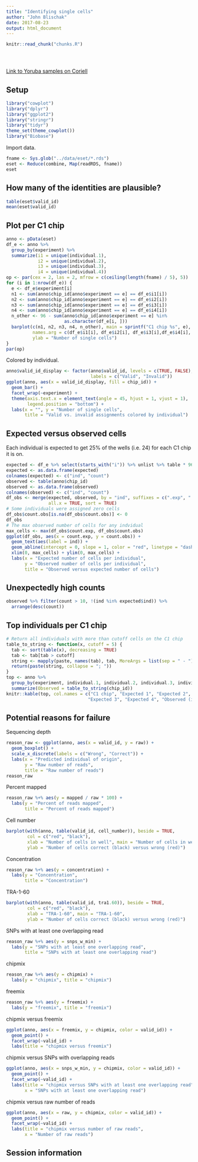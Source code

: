 ```yaml
---
title: "Identifying single cells"
author: "John Blischak"
date: 2017-08-23
output: html_document
---
```


<!-- The file analysis/chunks.R contains chunks that define default settings
shared across the workflowr files. -->
```r
knitr::read_chunk("chunks.R")
```

<!-- Update knitr chunk options -->
```r
```

<!-- Insert the date the file was last updated -->
```r
```

<!-- Insert the code version (Git commit SHA1) if Git repository exists and R
 package git2r is installed -->
```r
```

[Link to Yoruba samples on Coriell][coriell]

[coriell]: https://catalog.coriell.org/0/Sections/Collections/NHGRI/1000IndSamples.aspx?PgId=665&did=MGENOME27

## Setup

```r
library("cowplot")
library("dplyr")
library("ggplot2")
library("stringr")
library("tidyr")
theme_set(theme_cowplot())
library("Biobase")
```

Import data.

```r
fname <- Sys.glob("../data/eset/*.rds")
eset <- Reduce(combine, Map(readRDS, fname))
eset
```

## How many of the identities are plausible?

```r
table(eset$valid_id)
mean(eset$valid_id)
```

## Plot per C1 chip

```r
anno <- pData(eset)
df_e <- anno %>%
  group_by(experiment) %>%
  summarize(i1 = unique(individual.1),
            i2 = unique(individual.2),
            i3 = unique(individual.3),
            i4 = unique(individual.4))
op <- par(cex = 2, las = 2, mfrow = c(ceiling(length(fname) / 5), 5))
for (i in 1:nrow(df_e)) {
  e <- df_e$experiment[i]
  n1 <- sum(anno$chip_id[anno$experiment == e] == df_e$i1[i])
  n2 <- sum(anno$chip_id[anno$experiment == e] == df_e$i2[i])
  n3 <- sum(anno$chip_id[anno$experiment == e] == df_e$i3[i])
  n4 <- sum(anno$chip_id[anno$experiment == e] == df_e$i4[i])
  n_other <- 96 - sum(anno$chip_id[anno$experiment == e] %in%
                      as.character(df_e[i, ]))
  barplot(c(n1, n2, n3, n4, n_other), main = sprintf("C1 chip %s", e),
          names.arg = c(df_e$i1[i], df_e$i2[i], df_e$i3[i],df_e$i4[i], "Other"),
          ylab = "Number of single cells")
}
par(op)
```

Colored by individual.

```r
anno$valid_id_display <- factor(anno$valid_id, levels = c(TRUE, FALSE),
                                labels = c("Valid", "Invalid"))
ggplot(anno, aes(x = valid_id_display, fill = chip_id)) +
  geom_bar() +
  facet_wrap(~experiment) +
  theme(axis.text.x = element_text(angle = 45, hjust = 1, vjust = 1),
        legend.position = "bottom") +
  labs(x = "", y = "Number of single cells",
       title = "Valid vs. invalid assignments colored by individual")
```

## Expected versus observed cells

Each individual is expected to get 25% of the wells (i.e. 24) for each C1 chip
it is on.

```r
expected <- df_e %>% select(starts_with("i")) %>% unlist %>% table * 96 / 4
expected <- as.data.frame(expected)
colnames(expected) <- c("ind", "count")
observed <- table(anno$chip_id)
observed <- as.data.frame(observed)
colnames(observed) <- c("ind", "count")
df_obs <- merge(expected, observed, by = "ind", suffixes = c(".exp", ".obs"),
                all.x = TRUE, sort = TRUE)
# Some individuals were assigned zero cells
df_obs$count.obs[is.na(df_obs$count.obs)] <- 0
df_obs
# The max observed number of cells for any indvidual
max_cells <- max(df_obs$count.exp, df_obs$count.obs)
ggplot(df_obs, aes(x = count.exp, y = count.obs)) +
  geom_text(aes(label = ind)) +
  geom_abline(intercept = 0, slope = 1, color = "red", linetype = "dashed") +
  xlim(0, max_cells) + ylim(0, max_cells) +
  labs(x = "Expected number of cells per individual",
       y = "Observed number of cells per individual",
       title = "Observed versus expected number of cells")
```

## Unexpectedly high counts

```r
observed %>% filter(count > 10, !(ind %in% expected$ind)) %>%
  arrange(desc(count))
```

## Top individuals per C1 chip

```r
# Return all individuals with more than cutoff cells on the C1 chip
table_to_string <- function(x, cutoff = 5) {
  tab <- sort(table(x), decreasing = TRUE)
  tab <- tab[tab > cutoff]
  string <- mapply(paste, names(tab), tab, MoreArgs = list(sep = " - "))
  return(paste(string, collapse = "; "))
}
top <- anno %>%
  group_by(experiment, individual.1, individual.2, individual.3, individual.4) %>%
  summarize(Observed = table_to_string(chip_id))
knitr::kable(top, col.names = c("C1 chip", "Expected 1", "Expected 2",
                               "Expected 3", "Expected 4", "Observed (individual - number of cells)"))
```

## Potential reasons for failure

Sequencing depth

```r
reason_raw <- ggplot(anno, aes(x = valid_id, y = raw)) +
  geom_boxplot() +
  scale_x_discrete(labels = c("Wrong", "Correct")) +
  labs(x = "Predicted individual of origin",
       y = "Raw number of reads",
       title = "Raw number of reads")
reason_raw
```

Percent mapped

```r
reason_raw %+% aes(y = mapped / raw * 100) +
  labs(y = "Percent of reads mapped",
       title = "Percent of reads mapped")
```

Cell number

```r
barplot(with(anno, table(valid_id, cell_number)), beside = TRUE,
        col = c("red", "black"),
        xlab = "Number of cells in well", main = "Number of cells in well",
        ylab = "Number of cells correct (black) versus wrong (red)")
```

Concentration

```r
reason_raw %+% aes(y = concentration) +
  labs(y = "Concentration",
       title = "Concentration")
```

TRA-1-60

```r
barplot(with(anno, table(valid_id, tra1.60)), beside = TRUE,
        col = c("red", "black"),
        xlab = "TRA-1-60", main = "TRA-1-60",
        ylab = "Number of cells correct (black) versus wrong (red)")
```

SNPs with at least one overlapping read

```r
reason_raw %+% aes(y = snps_w_min) +
  labs(y = "SNPs with at least one overlapping read",
       title = "SNPs with at least one overlapping read")
```

chipmix

```r
reason_raw %+% aes(y = chipmix) +
  labs(y = "chipmix", title = "chipmix")
```

freemix

```r
reason_raw %+% aes(y = freemix) +
  labs(y = "freemix", title = "freemix")
```

chipmix versus freemix

```r
ggplot(anno, aes(x = freemix, y = chipmix, color = valid_id)) +
  geom_point() +
  facet_wrap(~valid_id) +
  labs(title = "chipmix versus freemix")
```

chipmix versus SNPs with overlapping reads

```r
ggplot(anno, aes(x = snps_w_min, y = chipmix, color = valid_id)) +
  geom_point() +
  facet_wrap(~valid_id) +
  labs(title = "chipmix versus SNPs with at least one overlapping read",
       x = "SNPs with at least one overlapping read")
```

chipmix versus raw number of reads

```r
ggplot(anno, aes(x = raw, y = chipmix, color = valid_id)) +
  geom_point() +
  facet_wrap(~valid_id) +
  labs(title = "chipmix versus number of raw reads",
       x = "Number of raw reads")
```

## Session information

<!-- Insert the session information into the document -->
```r
```

